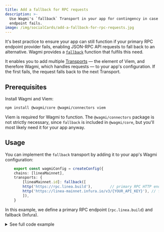 ```yaml
---
title: Add a fallback for RPC requests
description: >-
  Use Wagmi's `fallback` Transport in your app for contingency in case one RPC
  endpoint fails.
image: /img/socialCards/add-a-fallback-for-rpc-requests.jpg
---
```


It's best practice to ensure your app can still function if your primary RPC endpoint provider fails,
enabling JSON-RPC API requests to fall back to an alternative. Wagmi provides a [`fallback`](https://wagmi.sh/core/api/transports/fallback) 
function that fulfils this need.

It enables you to add multiple [Transports](https://viem.sh/docs/clients/intro#transports) — the 
element of Viem, and therefore Wagmi, which handles requests — to your app's configuration. If the 
first fails, the request falls back to the next Transport.

## Prerequisites

Install Wagmi and Viem: 

```bash
npm install @wagmi/core @wagmi/connectors viem
```

Viem is required for Wagmi to function. The `@wagmi/connectors` package is not strictly necessary, 
since `fallback` is included in `@wagmi/core`, but you'll most likely need it for your app anyway. 

## Usage

You can implement the `fallback` transport by adding it to your app's Wagmi configuration:

```typescript
    export const wagmiConfig = createConfig({
    chains: [lineaMainnet],
    transports: {
        [lineaMainnet.id]: fallback([
        http('https://rpc.linea.build'),        // primary RPC HTTP endpoint
        http('https://linea-mainnet.infura.io/v3/{YOUR_API_KEY}'), // fallback HTTP endpoint
        ]),
    }
```

In this example, we define a primary RPC endpoint (`rpc.linea.build`) and fallback (Infura). 

<details>
    <summary>See full code example</summary>
    ```typescript title="src/config/wagmiConfig.ts"
    import { createConfig, http, fallback } from '@wagmi/core';
    import { jsonRpcProvider } from '@wagmi/core/providers/jsonRpc';

    // Define the chain
    const lineaMainnet = {
      id: 59144,
      name: 'Linea Mainnet',
      network: 'linea',
      nativeCurrency: {
        decimals: 18,
        name: 'ETH',
        symbol: 'ETH',
      },
      rpcUrls: {
        default: {
          http: ['https://rpc.linea.build'],
          webSocket: ['wss://rpc.linea.build/ws'],
        },
      },
      blockExplorers: {
        default: {
          name: 'LineaScan',
          url: 'https://lineascan.build',
        },
      },
      testnet: false,
    };

    // Add the fallback to the config
    export const wagmiConfig = createConfig({
      chains: [lineaMainnet],
      transports: {
        [lineaMainnet.id]: fallback([
          http('https://rpc.linea.build'),        // primary RPC HTTP endpoint
          http('https://another.rpc.endpoint/1'), // fallback HTTP endpoint
        ]),
      },
    });
    ```
</details>
